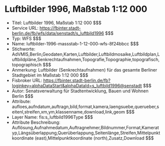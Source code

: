 # Luftbilder 1996, Maßstab 1:12 000
- Titel: Luftbilder 1996, Maßstab 1:12 000 $$$
- Service URL: https://fbinter.stadt-berlin.de/fb/wfs/data/senstadt/s_luftbild1996 $$$
- Typ: WFS $$$
- Name: luftbilder-1996-massstab-1-12-000-wfs-8f24bbcc $$$
- Stichworte: AdVMIS,Berlin,Geodaten,Karten,Luftbilder,Luftbildmosaike,Luftbildplan,Luftbildpläne,Senkrechtaufnahmen,Topografie,Topographie,topografisch,topographisch $$$
- Anmerkung: Luftbilder (Senkrechtaufnahmen) für das gesamte Berliner Stadtgebiet im Maßstab  1:12 000 $$$
- Fisbroker URL: https://fbinter.stadt-berlin.de/fb?loginkey=alphaDataStart&alphaDataId=s_luftbild1996@senstadt $$$
- Autor: Senatsverwaltung für Stadtentwicklung, Bauen und Wohnen Berlin $$$
- Attribute: aufloes,aufndatum,auftragn,bild,format,kamera,laengsuebe,querueber,seitenl,streifen,xm,ym,klassenname,download,link,geom $$$
- Layer Name: fis:s_luftbild1996Type $$$
- Attribute Beschreibung: Auflösung,Aufnahmedatum,Auftragnehmer,Bildnummer,Format,Kameratyp,Längsüberlappung,Querüberlappung,Seitenlänge,Streifen,Mittelpunktkoordinate (east),Mittelpunktkoordinate (north),Zusatz,Download $$$
